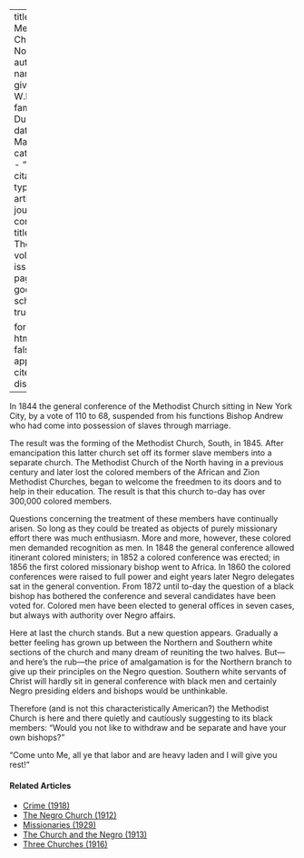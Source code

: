 
---
title: 'The Methodist Church, North'
author:
  - name:
      given: W.E.B.
      family: Du Bois
date: Mar. 1911
categories: 
  - ""
citation: 
  type: article-journal
  container-title: The Crisis
  volume: 1
  issue: 5
  page: 17
google-scholar: true

format:
  html:
    toc: false
    appendix-cite-as: display
---



In 1844 the general conference of the Methodist Church sitting in New York City, by a vote of 110 to 68, suspended from his functions Bishop Andrew who had come into possession of slaves through marriage.

The result was the forming of the Methodist Church, South, in 1845. After emancipation this latter church set off its former slave members into a separate church. The Methodist Church of the North having in a previous century and later lost the colored members of the African and Zion Methodist Churches, began to welcome the freedmen to its doors
and to help in their education. The result is that this church to-day has over 300,000 colored members.

Questions concerning the treatment of these members have continually arisen. So long as they could be treated as objects of purely missionary effort there was much enthusiasm. More and more, however, these colored men demanded recognition as men. In 1848 the general conference allowed itinerant colored ministers; in 1852 a colored conference was erected; in 1856 the first colored missionary bishop went to Africa. In 1860 the colored conferences were raised to full power and eight years later Negro delegates sat in the general convention. From 1872 until to-day the question of a black bishop has bothered the conference and several candidates have been voted for. Colored men have been elected to general offices in seven cases, but always with authority over Negro affairs.

Here at last the church stands. But a new question appears. Gradually a better feeling has grown up between the Northern and Southern white sections of the church and many dream of reuniting the two halves. But---and here's the rub---the price of amalgamation is for the Northern branch to give up their principles on the Negro question. Southern white servants of Christ will hardly sit in general conference with black men and certainly Negro presiding elders and bishops would be unthinkable.

Therefore (and is not this characteristically American?) the Methodist Church is here and there quietly and cautiously suggesting to its black members: "Would you not like to withdraw and be separate and have your own bishops?"

"Come unto Me, all ye that labor and are heavy laden and I will give you rest!"

<!-- Similar articles start here -->
<div  class="clear-wrap"></div>

#### Related Articles

* [Crime (1918)](/Volumes/15/05/crime.html)
* [The Negro Church (1912)](/Volumes/04/01/negro_church.html)
* [Missionaries (1929)](/Volumes/36/05/missionaries.html)
* [The Church and the Negro (1913)](/Volumes/06/06/church_negro.html)
* [Three Churches (1916)](/Volumes/11/06/three_churches.html)

<!-- Similar articles end here -->